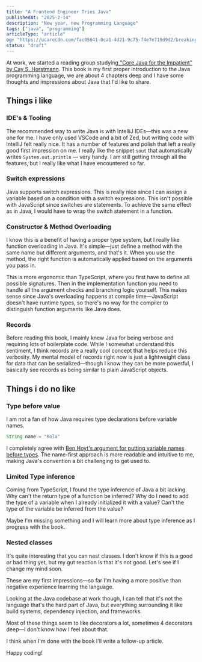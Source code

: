 ```yaml
---
title: "A Frontend Engineer Tries Java"
publishedAt: "2025-2-14"
description: "New year, new Programming Language"
tags: ["java", "programming"]
articleType: "article"
og: "https://ucarecdn.com/fac05641-0ca1-4d21-9c75-f4e7e719d9d2/breakingdownmyrecentopensourcecontribution.png"
status: "draft"
---
```


At work, we started a reading group studying[ "Core Java for the Impatient" by Cay S. Horstmann](https://horstmann.com/javaimpatient/). This book is my first proper introduction to the Java programming language,  we are about 4 chapters deep and I have some thoughts and impressions about Java that I'd like to share.

## Things i like

### IDE's & Tooling
The recommended way to write Java is with IntelliJ IDEs—this was a new one for me. I have only used VSCode and a bit of Zed, but writing code with IntelliJ felt really nice. It has a number of features and polish that left a really good first impression on me. I really like the snippet `sout` that automatically writes `System.out.println` — very handy. I am still getting through all the features, but I really like what I have encountered so far.


### Switch expressions
Java supports switch expressions. This is really nice since I can assign a variable based on a condition with a switch expressions. This isn't possible with JavaScript since switches are statements. To achieve the same effect as in Java, I would have to wrap the switch statement in a function.


### Constructor & Method Overloading
I know this is a benefit of having a proper type system, but I really like function overloading in Java. It's simple—just define a method with the same name but different arguments, and that's it. When you use the method, the right function is automatically applied based on the arguments you pass in. 

This is more ergonomic than TypeScript, where you first have to define all possible signatures. Then in the implementation function you need to handle all the argument checks and branching logic yourself. This makes sense since Java's overloading happens at compile time—JavaScript doesn't have runtime types, so there's no way for the compiler to distinguish function arguments like Java does. 

### Records
Before reading this book, I mainly knew Java for being verbose and requiring lots of boilerplate code. While I somewhat understand this sentiment, I think records are a really cool concept that helps reduce this verbosity. My mental model of records right now is just a lightweight class for data that can be serialized—though I know they can be more powerful, I basically see records as being similar to plain JavaScript objects.

## Things i do no like

### Type before value
I am not a fan of how Java requires type declarations before variable names.

```java 
String name = "Kola"
```

I  completely agree with [Ben Hoyt's argument for putting variable names before types](https://benhoyt.com/writings/name-before-type/). The name-first approach is more readable and intuitive to me, making Java's convention a bit challenging to get used to.

### Limited Type inference

Coming from TypeScript, I found the type inference of Java a bit lacking. Why can't the return type of a function be inferred? Why do I need to add the type of a variable when I already initialized it with a value? Can't the type of the variable be inferred from the value? 

Maybe I'm missing something and I will learn more about type inference as I progress with the book.

### Nested classes

It's quite interesting that you can nest classes. I don't know if this is a good or bad thing yet, but my gut reaction is that it's not good. Let's see if I change my mind soon.


These are my first impressions—so far I'm having a more positive than negative experience learning the language. 

Looking at the Java codebase at work though, I can tell that it's not the language that's the hard part of Java, but everything surrounding it like build systems, dependency injection, and frameworks.

 Most of these things seem to like decorators a lot, sometimes 4 decorators deep—I don't know how I feel about that.

I think when I'm done with the book I'll write a follow-up article.

Happy coding!
